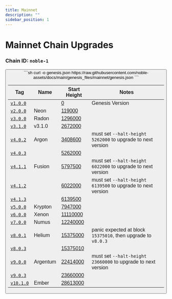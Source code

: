 ```yaml
---
title: Mainnet
description: ""
sidebar_position: 1
---
```


# Mainnet Chain Upgrades

### Chain ID: `noble-1`

<Button label="Genesis File" link="https://raw.githubusercontent.com/noble-assets/docs/main/genesis_files/mainnet/genesis.json" />

<div style={{ marginTop: '20px', marginBottom: '50px' }}>  
    ```sh
    curl -o genesis.json https://raw.githubusercontent.com/noble-assets/docs/main/genesis_files/mainnet/genesis.json
    ```
</div>

| Tag                                                                     | Name       | Start Height                                            | Notes 
|-------------------------------------------------------------------------|------------|---------------------------------------------------------|--------------------------------------------------------------|
| [`v1.0.0`](https://github.com/noble-assets/noble/releases/tag/v1.0.0)   |            | [0](https://www.mintscan.io/noble/blocks/1)             | Genesis Version
| [`v2.0.0`](https://github.com/noble-assets/noble/releases/tag/v2.0.0)   | Neon       | [119000](https://www.mintscan.io/noble/blocks/119000)   |
| [`v3.0.0`](https://github.com/noble-assets/noble/releases/tag/v3.0.0)   | Radon      | [1296000](https://www.mintscan.io/noble/blocks/1296000) |
| [`v3.1.0`](https://github.com/noble-assets/noble/releases/tag/v3.1.0)   | v3.1.0     | [2672000](https://www.mintscan.io/noble/block/2672000)  |
| [`v4.0.2`](https://github.com/noble-assets/noble/releases/tag/v4.0.2)   | Argon      | [3408600](https://www.mintscan.io/noble/block/3377500)  | must set `--halt-height 5262000` to upgrade to next version
| [`v4.0.3`](https://github.com/noble-assets/noble/releases/tag/v4.0.3)   |            | [5262000](https://www.mintscan.io/noble/block/5262000)  | 
| [`v4.1.1`](https://github.com/noble-assets/noble/releases/tag/v4.1.1)   | Fusion     | [5797500](https://www.mintscan.io/noble/block/5797500)  | must set `--halt-height 6022000` to upgrade to next version
| [`v4.1.2`](https://github.com/noble-assets/noble/releases/tag/v4.1.2)   |            | [6022000](https://www.mintscan.io/noble/block/5797500)  | must set `--halt-height 6139500` to upgrade to next version
| [`v4.1.3`](https://github.com/noble-assets/noble/releases/tag/v4.1.3)   |            | [6139500](https://www.mintscan.io/noble/block/5797500)  | 
| [`v5.0.0`](https://github.com/noble-assets/noble/releases/tag/v5.0.0)   | Krypton    | [7947000](https://www.mintscan.io/noble/block/7947000)  | 
| [`v6.0.0`](https://github.com/noble-assets/noble/releases/tag/v6.0.0)   | Xenon      | [11110000](https://www.mintscan.io/noble/block/11110000)| 
| [`v7.0.0`](https://github.com/noble-assets/noble/releases/tag/v7.0.0)   | Numus      | [12240000](https://www.mintscan.io/noble/block/12240000)| 
| [`v8.0.1`](https://github.com/noble-assets/noble/releases/tag/v8.0.1)   | Helium     | [15375000](https://www.mintscan.io/noble/block/15375000)| panic expected at block `15375010`, then upgrade to `v8.0.3`
| [`v8.0.3`](https://github.com/noble-assets/noble/releases/tag/v8.0.3)   |            | [15375010](https://www.mintscan.io/noble/block/15375010)| 
| [`v9.0.0`](https://github.com/noble-assets/noble/releases/tag/v9.0.0)   | Argentum   | [22414000](https://www.mintscan.io/noble/block/22414000)| must set `--halt-height 23660000` to upgrade to next version
| [`v9.0.3`](https://github.com/noble-assets/noble/releases/tag/v9.0.3)   |            | [23660000](https://www.mintscan.io/noble/block/23660000)| 
| [`v10.1.0`](https://github.com/noble-assets/noble/releases/tag/v10.1.0) | Ember      | [28613000](https://www.mintscan.io/noble/block/28613000)|